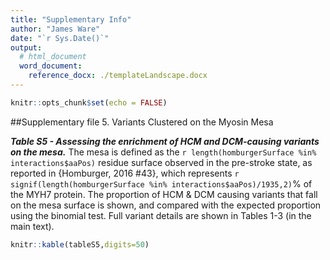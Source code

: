 ```yaml
---
title: "Supplementary Info"
author: "James Ware"
date: "`r Sys.Date()`"
output:
  # html_document
  word_document:
    reference_docx: ./templateLandscape.docx
---
```


```r
knitr::opts_chunk$set(echo = FALSE)
```

##Supplementary file 5. Variants Clustered on the Myosin Mesa

**_Table S5 - Assessing the enrichment of HCM and DCM-causing variants on the mesa._** The mesa is defined as the `r length(homburgerSurface %in% interactions$aaPos)` residue surface observed in the pre-stroke state, as reported in {Homburger, 2016 #43}, which represents `r signif(length(homburgerSurface %in% interactions$aaPos)/1935,2)`% of the MYH7 protein.  The proportion of HCM & DCM causing variants that fall on the mesa surface is shown, and compared with the expected proportion using the binomial test. Full variant details are shown in Tables 1-3 (in the main text).

```r
knitr::kable(tableS5,digits=50)
```
